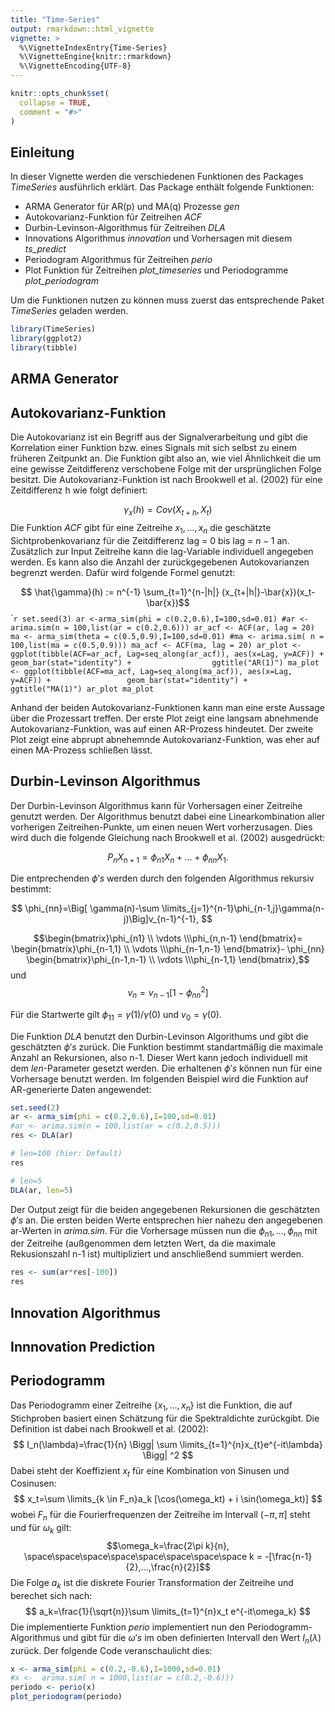 ```yaml
---
title: "Time-Series"
output: rmarkdown::html_vignette
vignette: >
  %\VignetteIndexEntry{Time-Series}
  %\VignetteEngine{knitr::rmarkdown}
  %\VignetteEncoding{UTF-8}
---
```


```r
knitr::opts_chunk$set(
  collapse = TRUE,
  comment = "#>"
)
```

## Einleitung
In dieser Vignette werden die verschiedenen Funktionen des Packages *TimeSeries* ausführlich erklärt. Das Package enthält folgende Funktionen:

* ARMA Generator für AR(p) und MA(q) Prozesse *gen*
* Autokovarianz-Funktion für Zeitreihen *ACF*
* Durbin-Levinson-Algorithmus für Zeitreihen *DLA*
* Innovations Algorithmus *innovation* und Vorhersagen mit diesem *ts_predict*
* Periodogram Algorithmus für Zeitreihen *perio*
* Plot Funktion für Zeitreihen *plot_timeseries* und Periodogramme *plot_periodogram*

Um die Funktionen nutzen zu können muss zuerst das entsprechende Paket *TimeSeries* geladen werden.
```r
library(TimeSeries)
library(ggplot2)
library(tibble)
```

## ARMA Generator

## Autokovarianz-Funktion
Die Autokovarianz ist ein Begriff aus der Signalverarbeitung und gibt die Korrelation einer Funktion bzw. eines Signals mit sich selbst zu einem früheren Zeitpunkt an. Die Funktion gibt also an, wie viel Ähnlichkeit die um eine gewisse Zeitdifferenz verschobene Folge mit der ursprünglichen Folge besitzt. Die Autokovarianz-Funktion ist nach Brookwell et al. (2002) für eine Zeitdifferenz h wie folgt definiert:

$$\gamma_x(h)=Cov(X_{t+h},X_t) $$
Die Funktion *ACF* gibt für eine Zeitreihe $x_{1},...,x_{n}$ die geschätzte Sichtprobenkovarianz für die Zeitdifferenz lag = $0$ bis lag = $n-1$ an. Zusätzlich zur Input Zeitreihe kann die lag-Variable individuell angegeben werden. Es kann also die Anzahl der zurückgegebenen Autokovarianzen begrenzt werden. Dafür wird folgende Formel genutzt:

$$ \hat{\gamma}(h) := n^{-1} \sum_{t=1}^{n-|h|} (x_{t+|h|}-\bar{x})(x_t-\bar{x})$$
````r
set.seed(3)
ar <-arma_sim(phi = c(0.2,0.6),I=100,sd=0.01)
#ar <- arima.sim(n = 100,list(ar = c(0.2,0.6)))
ar_acf <- ACF(ar, lag = 20)
ma <- arma_sim(theta = c(0.5,0.9),I=100,sd=0.01)
#ma <- arima.sim( n = 100,list(ma = c(0.5,0.9)))
ma_acf <- ACF(ma, lag = 20)
ar_plot <- ggplot(tibble(ACF=ar_acf, Lag=seq_along(ar_acf)), aes(x=Lag, y=ACF)) +
                geom_bar(stat="identity") + 
                ggtitle("AR(1)")
ma_plot <- ggplot(tibble(ACF=ma_acf, Lag=seq_along(ma_acf)), aes(x=Lag, y=ACF)) +
                geom_bar(stat="identity") + 
                ggtitle("MA(1)")
ar_plot
ma_plot
```

Anhand der beiden Autokovarianz-Funktionen kann man eine erste Aussage über die Prozessart treffen. Der erste Plot zeigt eine langsam abnehmende Autokovarianz-Funktion, was auf einen AR-Prozess hindeutet. Der zweite Plot zeigt eine abprupt abnehemnde Autokovarianz-Funktion, was eher auf einen MA-Prozess schließen lässt.

## Durbin-Levinson Algorithmus
Der Durbin-Levinson Algorithmus kann für Vorhersagen einer Zeitreihe genutzt werden. Der Algorithmus benutzt dabei eine Linearkombination aller vorherigen Zeitreihen-Punkte, um einen neuen Wert vorherzusagen. Dies wird duch die folgende Gleichung nach Brookwell et al. (2002) ausgedrückt:

$$ P_nX_{n+1}=\phi_{n1}X_n+...+\phi_{nn}X_1. $$

Die entprechenden $\phi's$ werden durch den folgenden Algorithmus rekursiv bestimmt:

$$ \phi_{nn}=\Big[ \gamma(n)-\sum \limits_{j=1}^{n-1}\phi_{n-1,j}\gamma(n-j)\Big]v_{n-1}^{-1}, $$

$$\begin{bmatrix}\phi_{n1} \\ \vdots \\\phi_{n,n-1}  \end{bmatrix}=
\begin{bmatrix}\phi_{n-1,1} \\ \vdots \\\phi_{n-1,n-1}  \end{bmatrix}-
\phi_{nn}
\begin{bmatrix}\phi_{n-1,n-1} \\ \vdots \\\phi_{n-1,1}  \end{bmatrix},$$
und
$$v_n=v_{n-1}[1-\phi_{nn}^2] $$

Für die Startwerte gilt $\phi_{11}=\gamma(1)/\gamma(0)$ und $v_0=\gamma(0)$.

Die Funktion *DLA* benutzt den Durbin-Levinson Algorithums und gibt die geschätzten $\phi's$ zurück. Die Funktion bestimmt standartmäßig die maximale Anzahl an Rekursionen, also n-1. Dieser Wert kann jedoch individuell mit dem *len*-Parameter gesetzt werden. Die erhaltenen $\phi's$ können nun für eine Vorhersage benutzt werden. \n
Im folgenden Beispiel wird die Funktion auf AR-generierte Daten angewendet:
```r
set.seed(2)
ar <- arma_sim(phi = c(0.2,0.6),I=100,sd=0.01)
#ar <- arima.sim(n = 100,list(ar = c(0.2,0.5)))
res <- DLA(ar)
```

```r
# len=100 (hier: Default)
res
```

```r
# len=5
DLA(ar, len=5)
```
Der Output zeigt für die beiden angegebenen Rekursionen die geschätzten $\phi's$ an. Die ersten beiden Werte entsprechen hier nahezu den angegebenen ar-Werten in *arima.sim*. Für die Vorhersage müssen nun die $\phi_{n1},...,\phi_{nn}$ mit der Zeitreihe (außgenommen dem letzten Wert, da die maximale Rekusionszahl n-1 ist) multipliziert und anschließend summiert werden.
```r
res <- sum(ar*res[-100])
res
```

## Innovation Algorithmus

## Innnovation Prediction

## Periodogramm
Das Periodogramm einer Zeitreihe $\{x_1,...,x_n\}$ ist die Funktion, die auf Stichproben basiert einen Schätzung für die Spektraldichte zurückgibt. Die Definition ist dabei nach Brookwell et al. (2002):
$$
I_n(\lambda)=\frac{1}{n} \Bigg| \sum \limits_{t=1}^{n}x_{t}e^{-it\lambda} \Bigg| ^2
$$
Dabei steht der Koeffizient $x_t$ für eine Kombination von Sinusen und Cosinusen:
$$
x_t=\sum \limits_{k \in F_n}a_k [\cos(\omega_kt) + i \sin(\omega_kt)]
$$
wobei $F_n$ für die Fourierfrequenzen der Zeitreihe im Intervall $(-\pi,\pi]$ steht und für $\omega_k$ gilt:
$$\omega_k=\frac{2\pi k}{n}, \space\space\space\space\space\space\space\space k = -[\frac{n-1}{2},...,\frac{n}{2}]$$
Die Folge ${a_k}$ ist die diskrete Fourier Transformation der Zeitreihe und berechet sich nach: 
$$
a_k=\frac{1}{\sqrt{n}}\sum \limits_{t=1}^{n}x_t e^{-it\omega_k}
$$
Die implementierte Funktion *perio* implementiert nun den Periodogramm-Algorithmus und gibt für die $\omega's$ im oben definierten Intervall den Wert $I_n(\lambda)$ zurück.
Der folgende Code veranschaulicht dies:

```r
x <- arma_sim(phi = c(0.2,-0.6),I=1000,sd=0.01)
#x <-  arima.sim( n = 1000,list(ar = c(0.2,-0.6)))
periodo <- perio(x)
plot_periodogram(periodo) 
```

